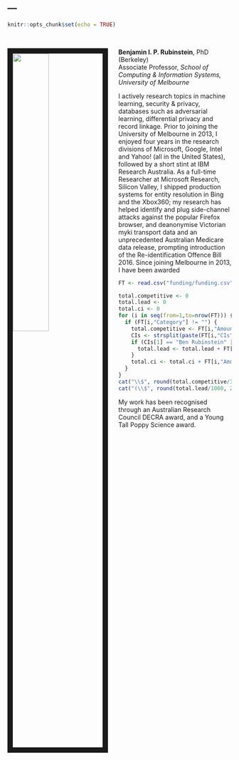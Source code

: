 ---
---

```r
knitr::opts_chunk$set(echo = TRUE)
```

<link rel="stylesheet" href="styles.css" type="text/css">

<br>

<img src="images/ben1.jpg" style="width:40%; border:12px solid; margin-right: 24px" align="left">

**Benjamin I. P. Rubinstein**, PhD (Berkeley)  
Associate Professor, _School of Computing & Information Systems, University of Melbourne_

I actively research topics in machine learning, security & privacy, databases such as adversarial learning, differential privacy and record linkage. Prior to joining the University of Melbourne in 2013, I enjoyed four years in the research divisions of Microsoft, Google, Intel and Yahoo! (all in the United States), followed by a short stint at IBM Research Australia. As a full-time Researcher at Microsoft Research, Silicon Valley, I shipped production systems for entity resolution in Bing and the Xbox360; my research has helped identify and plug side-channel attacks against the popular Firefox browser, and deanonymise Victorian myki transport data and an  unprecedented Australian Medicare data release, prompting introduction of the Re-identification Offence Bill 2016. Since joining Melbourne in 2013, I have been awarded 
```r
FT <- read.csv("funding/funding.csv")

total.competitive <- 0
total.lead <- 0
total.ci <- 0
for (i in seq(from=1,to=nrow(FT))) {
  if (FT[i,"Category"] != "") {
    total.competitive <- FT[i,"Amount"] + total.competitive
    CIs <- strsplit(paste(FT[i,"CIs"]), ", |,")[[1]]
    if (CIs[1] == "Ben Rubinstein" || CIs[1] == "Benjamin Rubinstein" || CIs[1] == "Rubinstein" || CIs[1] == "B. Rubinstein") {
      total.lead <- total.lead + FT[i,"Amount"]
    }
    total.ci <- total.ci + FT[i,"Amount"] / length(CIs)
  }
}
cat("\\$", round(total.competitive/1000, 2), "m in competitive funding ", sep="")
cat("(\\$", round(total.lead/1000, 2), "m as lead). ", sep="")
```
My work has been recognised through an Australian Research Council DECRA award, and a Young Tall Poppy Science award.